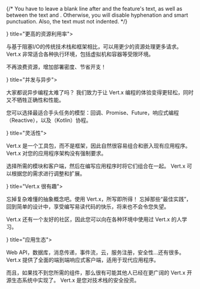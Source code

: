
{/* You have to leave a blank line after <FeaturesItem> and the feature's text,
    as well as between the text and </FeaturesItem>. Otherwise, you will
    disable hyphenation and smart punctuation. Also, the text must not indented. */}

<FeaturesList>
<FeaturesItem icon={<Cpu />} title="更高的资源利用率">

与基于阻塞I/O的传统技术栈和框架相比，可以用更少的资源处理更多请求。
Vert.x 非常适合各种执行环境，包括虚拟机和容器等受限环境。

不再浪费资源，增加部署密度、节省开支！

</FeaturesItem>
<FeaturesItem icon={<Sliders />} title="并发与异步">

大家都说异步编程太难了吗？
我们致力于让 Vert.x 编程的体验变得更轻松，同时又不牺牲正确性和性能。

您可以选择最适合手头任务的模型：回调、Promise、Future，响应式编程（Reactive），以及（Kotlin）协程。

</FeaturesItem>
<FeaturesItem icon={<Feather />} title="灵活性">

Vert.x 是一个工具包，而不是框架，因此自然很容易组合和嵌入现有应用程序。
Vert.x 对您的应用程序架构没有强制要求。

选择所需的模块和客户端，然后在编写应用程序时将它们组合在一起。 Vert.x 可以根据您的需求进行调整和扩展。

</FeaturesItem>
<FeaturesItem icon={<Send />} title="Vert.x 很有趣">

忘掉复杂难懂的抽象概念吧。使用 Vert.x，所写即所得！
忘掉那些“最佳实践”，回到简单的设计中，享受编写易读代码的快乐，将来也不会令您失望。

Vert.x 还有一个友好的社区，因此您可以向在各种环境中使用过 Vert.x 的人学习。

</FeaturesItem>
<FeaturesItem icon={<Umbrella />} title="应用生态">

Web API，数据库，消息传递，事件流，云，服务注册，安全性...还有很多。
Vert.x 提供了全面的端到端响应式客户端，适用于现代应用程序。

而且，如果找不到您所需的组件，那么很有可能其他人已经在更广阔的 Vert.x 开源生态系统中实现了。
Vert.x 是您对技术栈的安全投资。

</FeaturesItem>
</FeaturesList>
